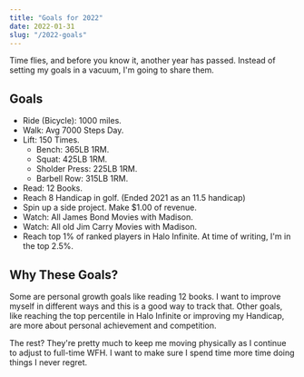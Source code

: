 ```yaml
---
title: "Goals for 2022"
date: 2022-01-31
slug: "/2022-goals"
---
```


Time flies, and before you know it, another year has passed. Instead of setting my goals in a vacuum, I'm going to share them.

## Goals

- Ride (Bicycle): 1000 miles.
- Walk: Avg 7000 Steps Day.
- Lift: 150 Times.
  - Bench: 365LB 1RM.
  - Squat: 425LB 1RM.
  - Sholder Press: 225LB 1RM.
  - Barbell Row: 315LB 1RM.
- Read: 12 Books.
- Reach 8 Handicap in golf. (Ended 2021 as an 11.5 handicap)
- Spin up a side project. Make $1.00 of revenue.
- Watch: All James Bond Movies with Madison.
- Watch: All old Jim Carry Movies with Madison.
- Reach top 1% of ranked players in Halo Infinite. At time of writing, I'm in the top 2.5%.


## Why These Goals?

Some are personal growth goals like reading 12 books. I want to improve myself in different ways and this is a good way to track that. Other goals, like reaching the top percentile in Halo Infinite or improving my Handicap, are more about personal achievement and competition.

The rest? They're pretty much to keep me moving physically as I continue to adjust to full-time WFH. I want to make sure I spend time more time doing things I never regret.

